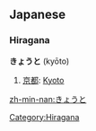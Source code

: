 ==Japanese==

===Hiragana===
[[Category:Hiragana]]
'''きょうと''' (kyōto)

# [[京都]]: [[Kyoto]]

[[zh-min-nan:きょうと]]